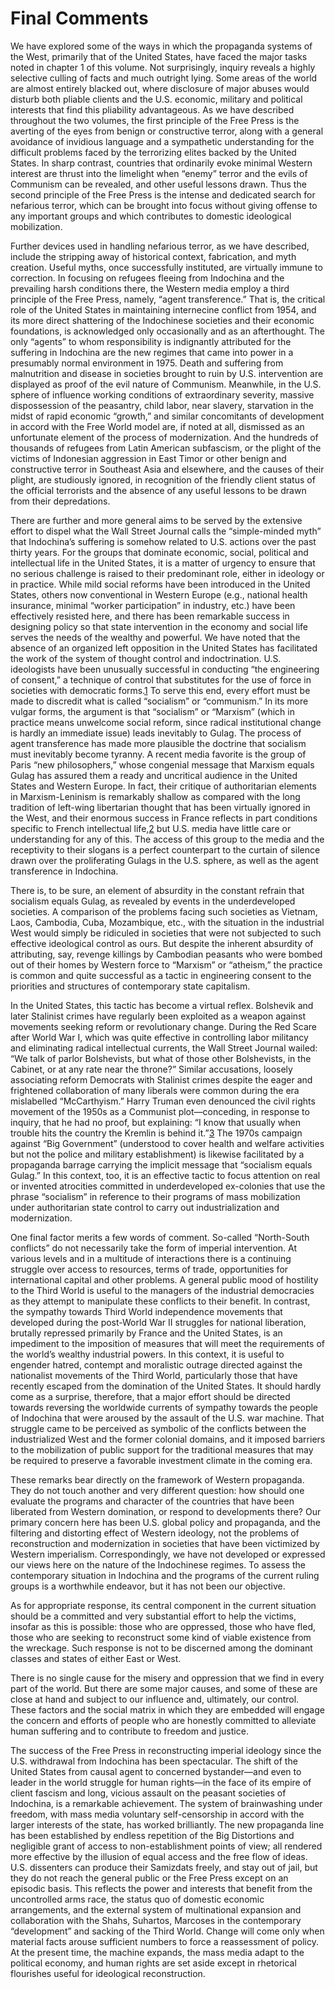 # Final Comments


We have explored some of the ways in which the propaganda systems of the West, primarily that of the United States, have faced the major tasks noted in chapter 1 of this volume. Not surprisingly, inquiry reveals a highly selective culling of facts and much outright lying. Some areas of the world are almost entirely blacked out, where disclosure of major abuses would disturb both pliable clients and the U.S. economic, military and political interests that find this pliability advantageous. As we have described throughout the two volumes, the first principle of the Free Press is the averting of the eyes from benign or constructive terror, along with a general avoidance of invidious language and a sympathetic understanding for the difficult problems faced by the terrorizing elites backed by the United States. In sharp contrast, countries that ordinarily evoke minimal Western interest are thrust into the limelight when “enemy” terror and the evils of Communism can be revealed, and other useful lessons drawn. Thus the second principle of the Free Press is the intense and dedicated search for nefarious terror, which can be brought into focus without giving offense to any important groups and which contributes to domestic ideological mobilization.






Further devices used in handling nefarious terror, as we have described, include the stripping away of historical context, fabrication, and myth creation. Useful myths, once successfully instituted, are virtually immune to correction. In focusing on refugees fleeing from Indochina and the prevailing harsh conditions there, the Western media employ a third principle of the Free Press, namely, “agent transference.” That is, the critical role of the United States in maintaining internecine conflict from 1954, and its more direct shattering of the Indochinese societies and their economic foundations, is acknowledged only occasionally and as an afterthought. The only “agents” to whom responsibility is indignantly attributed for the suffering in Indochina are the new regimes that came into power in a presumably normal environment in 1975. Death and suffering from malnutrition and disease in societies brought to ruin by U.S. intervention are displayed as proof of the evil nature of Communism. Meanwhile, in the U.S. sphere of influence working conditions of extraordinary severity, massive dispossession of the peasantry, child labor, near slavery, starvation in the midst of rapid economic “growth,” and similar concomitants of development in accord with the Free World model are, if noted at all, dismissed as an unfortunate element of the process of modernization. And the hundreds of thousands of refugees from Latin American subfascism, or the plight of the victims of Indonesian aggression in East Timor or other benign and constructive terror in Southeast Asia and elsewhere, and the causes of their plight, are studiously ignored, in recognition of the friendly client status of the official terrorists and the absence of any useful lessons to be drawn from their depredations.






There are further and more general aims to be served by the extensive effort to dispel what the Wall Street Journal calls the “simple-minded myth” that Indochina’s suffering is somehow related to U.S. actions over the past thirty years. For the groups that dominate economic, social, political and intellectual life in the United States, it is a matter of urgency to ensure that no serious challenge is raised to their predominant role, either in ideology or in practice. While mild social reforms have been introduced in the United States, others now conventional in Western Europe (e.g., national health insurance, minimal “worker participation” in industry, etc.) have been effectively resisted here, and there has been remarkable success in designing policy so that state intervention in the economy and social life serves the needs of the wealthy and powerful. We have noted that the absence of an organized left opposition in the United States has facilitated the work of the system of thought control and indoctrination. U.S. ideologists have been unusually successful in conducting “the engineering of consent,” a technique of control that substitutes for the use of force in societies with democratic forms.[1](../Text/Notes.html#Chapter7-FN1) To serve this end, every effort must be made to discredit what is called “socialism” or “communism.” In its more vulgar forms, the argument is that “socialism” or “Marxism” (which in practice means unwelcome social reform, since radical institutional change is hardly an immediate issue) leads inevitably to Gulag. The process of agent transference has made more plausible the doctrine that socialism must inevitably become tyranny. A recent media favorite is the group of Paris “new philosophers,” whose congenial message that Marxism equals Gulag has assured them a ready and uncritical audience in the United States and Western Europe. In fact, their critique of authoritarian elements in Marxism-Leninism is remarkably shallow as compared with the long tradition of left-wing libertarian thought that has been virtually ignored in the West, and their enormous success in France reflects in part conditions specific to French intellectual life,[2](../Text/Notes.html#Chapter7-FN2) but U.S. media have little care or understanding for any of this. The access of this group to the media and the receptivity to their slogans is a perfect counterpart to the curtain of silence drawn over the proliferating Gulags in the U.S. sphere, as well as the agent transference in Indochina.






There is, to be sure, an element of absurdity in the constant refrain that socialism equals Gulag, as revealed by events in the underdeveloped societies. A comparison of the problems facing such societies as Vietnam, Laos, Cambodia, Cuba, Mozambique, etc., with the situation in the industrial West would simply be ridiculed in societies that were not subjected to such effective ideological control as ours. But despite the inherent absurdity of attributing, say, revenge killings by Cambodian peasants who were bombed out of their homes by Western force to “Marxism” or “atheism,” the practice is common and quite successful as a tactic in engineering consent to the priorities and structures of contemporary state capitalism.






In the United States, this tactic has become a virtual reflex. Bolshevik and later Stalinist crimes have regularly been exploited as a weapon against movements seeking reform or revolutionary change. During the Red Scare after World War I, which was quite effective in controlling labor militancy and eliminating radical intellectual currents, the Wall Street Journal wailed: “We talk of parlor Bolshevists, but what of those other Bolshevists, in the Cabinet, or at any rate near the throne?” Similar accusations, loosely associating reform Democrats with Stalinist crimes despite the eager and frightened collaboration of many liberals were common during the era mislabelled “McCarthyism.” Harry Truman even denounced the civil rights movement of the 1950s as a Communist plot—conceding, in response to inquiry, that he had no proof, but explaining: “I know that usually when trouble hits the country the Kremlin is behind it.”[3](../Text/Notes.html#Chapter7-FN3) The 1970s campaign against “Big Government” (understood to cover health and welfare activities but not the police and military establishment) is likewise facilitated by a propaganda barrage carrying the implicit message that “socialism equals Gulag.” In this context, too, it is an effective tactic to focus attention on real or invented atrocities committed in underdeveloped ex-colonies that use the phrase “socialism” in reference to their programs of mass mobilization under authoritarian state control to carry out industrialization and modernization.






One final factor merits a few words of comment. So-called “North-South conflicts” do not necessarily take the form of imperial intervention. At various levels and in a multitude of interactions there is a continuing struggle over access to resources, terms of trade, opportunities for international capital and other problems. A general public mood of hostility to the Third World is useful to the managers of the industrial democracies as they attempt to manipulate these conflicts to their benefit. In contrast, the sympathy towards Third World independence movements that developed during the post-World War II struggles for national liberation, brutally repressed primarily by France and the United States, is an impediment to the imposition of measures that will meet the requirements of the world’s wealthy industrial powers. In this context, it is useful to engender hatred, contempt and moralistic outrage directed against the nationalist movements of the Third World, particularly those that have recently escaped from the domination of the United States. It should hardly come as a surprise, therefore, that a major effort should be directed towards reversing the worldwide currents of sympathy towards the people of Indochina that were aroused by the assault of the U.S. war machine. That struggle came to be perceived as symbolic of the conflicts between the industrialized West and the former colonial domains, and it imposed barriers to the mobilization of public support for the traditional measures that may be required to preserve a favorable investment climate in the coming era.






These remarks bear directly on the framework of Western propaganda. They do not touch another and very different question: how should one evaluate the programs and character of the countries that have been liberated from Western domination, or respond to developments there? Our primary concern here has been U.S. global policy and propaganda, and the filtering and distorting effect of Western ideology, not the problems of reconstruction and modernization in societies that have been victimized by Western imperialism. Correspondingly, we have not developed or expressed our views here on the nature of the Indochinese regimes. To assess the contemporary situation in Indochina and the programs of the current ruling groups is a worthwhile endeavor, but it has not been our objective.






As for appropriate response, its central component in the current situation should be a committed and very substantial effort to help the victims, insofar as this is possible: those who are oppressed, those who have fled, those who are seeking to reconstruct some kind of viable existence from the wreckage. Such response is not to be discerned among the dominant classes and states of either East or West.






There is no single cause for the misery and oppression that we find in every part of the world. But there are some major causes, and some of these are close at hand and subject to our influence and, ultimately, our control. These factors and the social matrix in which they are embedded will engage the concern and efforts of people who are honestly committed to alleviate human suffering and to contribute to freedom and justice.






The success of the Free Press in reconstructing imperial ideology since the U.S. withdrawal from Indochina has been spectacular. The shift of the United States from causal agent to concerned bystander—and even to leader in the world struggle for human rights—in the face of its empire of client fascism and long, vicious assault on the peasant societies of Indochina, is a remarkable achievement. The system of brainwashing under freedom, with mass media voluntary self-censorship in accord with the larger interests of the state, has worked brilliantly. The new propaganda line has been established by endless repetition of the Big Distortions and negligible grant of access to non-establishment points of view; all rendered more effective by the illusion of equal access and the free flow of ideas. U.S. dissenters can produce their Samizdats freely, and stay out of jail, but they do not reach the general public or the Free Press except on an episodic basis. This reflects the power and interests that benefit from the uncontrolled arms race, the status quo of domestic economic arrangements, and the external system of multinational expansion and collaboration with the Shahs, Suhartos, Marcoses in the contemporary “development” and sacking of the Third World. Change will come only when material facts arouse sufficient numbers to force a reassessment of policy. At the present time, the machine expands, the mass media adapt to the political economy, and human rights are set aside except in rhetorical flourishes useful for ideological reconstruction.




